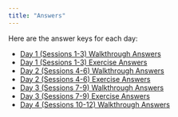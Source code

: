 ```yaml
---
title: "Answers"
---
```


Here are the answer keys for each day:

- [Day 1 (Sessions 1-3) Walkthrough Answers](answers/day1_walkthrough_answers.qmd)
- [Day 1 (Sessions 1-3) Exercise Answers](answers/day1_exercise_answers.qmd)
- [Day 2 (Sessions 4-6) Walkthrough Answers](answers/day2_walkthrough_answers.qmd)
- [Day 2 (Sessions 4-6) Exercise Answers](answers/day2_exercise_answers.qmd)
- [Day 3 (Sessions 7-9) Walkthrough Answers](answers/day3_walkthrough_answers.qmd)
- [Day 3 (Sessions 7-9) Exercise Answers](answers/day3_exercise_answers.qmd)
- [Day 4 (Sessions 10-12) Walkthrough Answers](answers/day4_walkthrough_answers.qmd)
